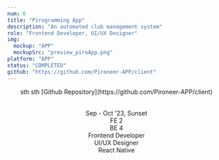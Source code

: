 ```yaml
---
num: 6
title: "Pirogramming App"
description: "An automated club management system"
role: "Frontend Developer, UI/UX Designer"
img:
  mockup: "APP"
  mockupSrc: "preview_piroApp.png"
platform: "APP"
status: "COMPLETED"
github: "https://github.com/Pironeer-APP/client"
---
```


<Header title="Project Overview" subTitle="process highlights" />
<Table>
  <OverviewItem title="Focus">sth sth</OverviewItem>
  <OverviewItem title="Links">
    [Github Repository](https://github.com/Pironeer-APP/client) <br />
  </OverviewItem>
</Table>
<Divider />
<Table>
  <OverviewItem title="Timeline & Status">
    Sep - Oct '23, Sunset <br />
  </OverviewItem>
  <OverviewItem title="Team">
    FE 2 <br />
    BE 4 <br />
  </OverviewItem>
  <OverviewItem title="Responsibilities">
    Frontend Developer <br />
    UI/UX Designer <br />
  </OverviewItem>
  <OverviewItem title="FE Tech Stack">
    React Native <br />
  </OverviewItem>
</Table>
